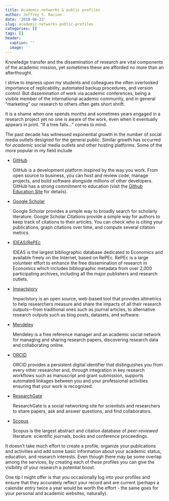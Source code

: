 ```yaml
---
title: Academic networks & public profiles
author: Jeffrey S. Racine
date: '2018-06-23'
slug: academic-networks-public-profiles
categories: []
tags: []
header:
  caption: ''
  image: ''
---
```


Knowledge transfer and the dissemination of research are vital components of the academic mission, yet sometimes these are afforded no more than an afterthought.

I strive to impress upon my students and colleagues the often overlooked importance of replicability, automated backup procedures, and version control. But dissemination of work via academic conferences, being a visible member of the international academic community, and in general "marketing" our research to others often gets short shrift. 

It is a shame when one spends months and sometimes years engaged in a research project yet no one is aware of the work, even when it eventually appears in print. "If a tree falls..." comes to mind.

The past decade has witnessed exponential growth in the number of social media outlets designed for the general public. Similar growth has occurred for *academic* social media outlets and other hosting platforms. Some of the more popular in my field include

- [GitHub <i class="fa fa-github"></i>](https://github.com)

    GitHub is a development platform inspired by the way you work. From open source to business, you can host and review code, manage projects, and build software alongside millions of other developers. GitHub has a strong commitment to education (visit the [Github Education Site](https://education.github.com) for details).

- [Google Scholar <i class="ai ai-google-scholar"></i>](https://scholar.google.ca)

    Google Scholar provides a simple way to broadly search for scholarly literature. Google Scholar Citations provide a simple way for authors to keep track of citations to their articles. You can check who is citing your publications, graph citations over time, and compute several citation metrics.

- [IDEAS/RePEc <i class="ai ai-ideas-repec"></i>](https://ideas.repec.org)

    IDEAS is the largest bibliographic database dedicated to Economics and available freely on the Internet, based on RePEc. RePEc is a large volunteer effort to enhance the free dissemination of research in Economics which includes bibliographic metadata from over 2,000 participating archives, including all the major publishers and research outlets.

- [Impactstory <i class="ai ai-impactstory"></i>](https://impactstory.org)

    Impactstory is an open source, web-based tool that provides altmetrics to help researchers measure and share the impacts of all their research outputs—from traditional ones such as journal articles, to alternative research outputs such as blog posts, datasets, and software.

- [Mendeley  <i class="ai ai-mendeley"></i>](https://www.mendeley.com)

    Mendeley is a free reference manager and an academic social network for managing and sharing research papers, discovering research data and collaborating online.
    
- [ORCID <i class="ai ai-orcid"></i>](https://orcid.org)

    ORCID provides a persistent digital identifier that distinguishes you from every other researcher and, through integration in key research workflows such as manuscript and grant submission, supports automated linkages between you and your professional activities ensuring that your work is recognized.

- [ResearchGate <i class="ai ai-researchgate"></i>](https://www.researchgate.net)

    ResearchGate is a social networking site for scientists and researchers to share papers, ask and answer questions, and find collaborators.

- [Scopus](https://www.elsevier.com/solutions/scopus)
    
    Scopus is the largest abstract and citation database of *peer-reviewed* literature: scientific journals, books and conference proceedings.    
    
It doesn't take much effort to create a profile, organize your publications and activities and add some basic information about your academic status, education, and research interests. Even though there may be some overlap among the services, by creating each of these profiles you can give the visibility of your research a potential boost.

One tip I might offer is that you occasionally log into your profiles and ensure that they accurately reflect your record and are current (perhaps a calendar entry twice a year would be worth the effort - the same goes for your personal and academic websites, naturally).